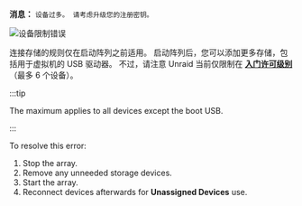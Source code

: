 **消息：**
`设备过多。 请考虑升级您的注册密钥。`

![设备限制错误](/img/Toomanydevices.png)

连接存储的规则仅在启动阵列之前适用。 启动阵列后，您可以添加更多存储，包括用于虚拟机的 USB 驱动器。 不过，请注意 Unraid 当前仅限制在 [**入门许可级别**](https://unraid.net/pricing)（最多 6 个设备）。

:::tip

The maximum applies to all devices except the boot USB.

:::

To resolve this error:

1. Stop the array.
2. Remove any unneeded storage devices.
3. Start the array.
4. Reconnect devices afterwards for **Unassigned Devices** use.

